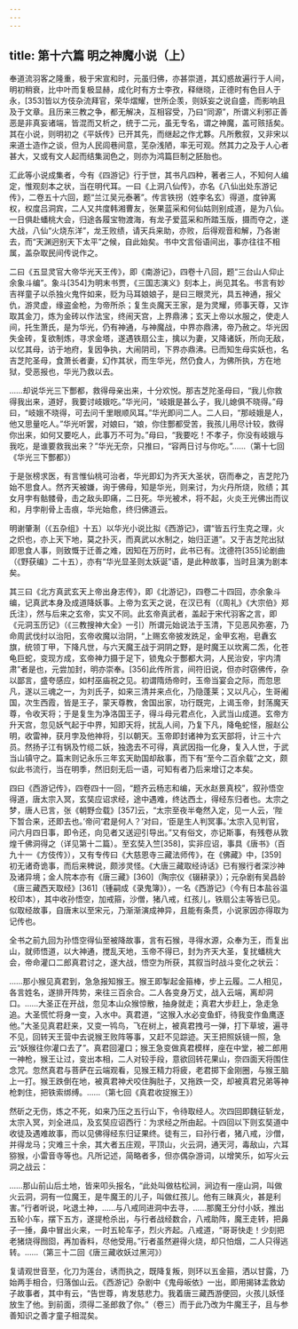 ```yaml
---
---
---
```

title: 第十六篇 明之神魔小说（上）
---




奉道流羽客之隆重，极于宋宣和时，元虽归佛，亦甚崇道，其幻惑故遍行于人间，明初稍衰，比中叶而复极显赫，成化时有方士李孜，释继晓，正德时有色目人于永，[353]皆以方伎杂流拜官，荣华熠耀，世所企羡，则妖妄之说自盛，而影响且及于文章。且历来三教之争，都无解决，互相容受，乃曰“同源”，所谓义利邪正善恶是非真妄诸端，皆混而又析之，统于二元，虽无专名，谓之神魔，盖可赅括矣。其在小说，则明初之《平妖传》已开其先，而继起之作尤夥。凡所敷叙，又非宋以来道士造作之谈，但为人民闾巷间意，芜杂浅陋，率无可观。然其力之及于人心者甚大，又或有文人起而结集润色之，则亦为鸿篇巨制之胚胎也。

汇此等小说成集者，今有《四游记》行于世，其书凡四种，著者三人，不知何人编定，惟观刻本之状，当在明代耳。一曰《上洞八仙传》，亦名《八仙出处东游记传》，二卷五十六回，题“兰江吴元泰著”。传言铁拐（姓李名玄）得道，度钟离权，权度吕洞宾，二人又共度韩湘曹友，张果蓝采和何仙姑则别成道，是为八仙。一日俱赴蟠桃大会，归途各履宝物渡海，有龙子爱蓝采和所踏玉版，摄而夺之，遂大战，八仙“火烧东洋”，龙王败绩，请天兵来助，亦败，后得观音和解，乃各谢去，而“天渊迥别天下太平”之候，自此始矣。书中文言俗语间出，事亦往往不相属，盖杂取民间传说作之。

二曰《五显灵官大帝华光天王传》，即《南游记》，四卷十八回，题“三台山人仰止余象斗编”。象斗[354]为明末书贾，《三国志演义》刻本上，尚见其名。书言有妙吉祥童子以杀独火鬼忤如来，贬为马耳娘娘子，是曰三眼灵光，具五神通，报父仇，游灵虚，缘盗金枪，为帝所杀；复生炎魔天王家，是为灵耀，师事天尊，又诈取其金刀，炼为金砖以作法宝，终闹天宫，上界鼎沸；玄天上帝以水服之，使走人间，托生萧氏，是为华光，仍有神通，与神魔战，中界亦鼎沸，帝乃赦之。华光因失金砖，复欲制炼，寻求金塔，遂遇铁扇公主，擒以为妻，又降诸妖，所向无敌，以忆其母，访于地府，复因争执，大闹阴司，下界亦鼎沸。已而知生母实妖也，名吉芝陀圣母，食萧长者妻，幻作其状，而生华光，然仍食人，为佛所执，方在地狱，受恶报也，华光乃救以去。

……却说华光三下酆都，救得母亲出来，十分欢悦。那吉芝陀圣母曰，“我儿你救得我出来，道好，我要讨岐娥吃。”华光问，“岐娥是甚么子，我儿媳俱不晓得。”母曰，“岐娥不晓得，可去问千里眼顺风耳。”华光即问二人。二人曰，“那岐娥是人，他又思量吃人。”华光听罢，对娘曰，“娘，你住酆都受苦，我孩儿用尽计较，救得你出来，如何又要吃人，此事万不可为。”母曰，“我要吃！不孝子，你没有岐娥与我吃，是谁要救我出来？”华光无奈，只推曰，“容两日讨与你吃。”……（第十七回《华光三下酆都》）

于是张榜求医，有言惟仙桃可治者，华光即幻为齐天大圣状，窃而奉之，吉芝陀乃始不思食人。然齐天被嫌，询于佛母，知是华光，则来讨，为火丹所烧，败绩；其女月孛有骷髅骨，击之敌头即痛，二日死。华光被术，将不起，火炎王光佛出而议和，月孛削骨上击痕，华光始愈，终归佛道云。

明谢肇淛（《五杂组》十五）以华光小说比拟《西游记》，谓“皆五行生克之理，火之炽也，亦上天下地，莫之扑灭，而真武以水制之，始归正道”。又于吉芝陀出狱即思食人事，则致慨于迁善之难，因知在万历时，此书已有。沈德符[355]论剧曲（《野获编》二十五），亦有“华光显圣则太妖诞”语，是此种故事，当时且演为剧本矣。

其三曰《北方真武玄天上帝出身志传》，即《北游记》，四卷二十四回，亦余象斗编，记真武本身及成道降妖事。上帝为玄天之说，在汉已有（《周礼》《大宗伯》郑氏注），然与后来之玄帝，实又不同。此玄帝真武者，盖起于宋代羽客之言，即《元洞玉历记》（《三教搜神大全》一引）所谓元始说法于玉清，下见恶风弥塞，乃命周武伐纣以治阳，玄帝收魔以治阴，“上赐玄帝披发跣足，金甲玄袍，皂纛玄旗，统领丁甲，下降凡世，与六天魔王战于洞阴之野，是时魔王以坎离二炁，化苍龟巨蛇，变现方成，玄帝神力摄于足下，锁鬼众于酆都大洞，人民治安，宇内清肃”者是也，元尝加封，明亦崇奉。[356]此传所言，间符旧说，但亦时窃佛传，杂以鄙言，盛夸感应，如村巫庙祝之见。初谓隋炀帝时，玉帝当宴会之际，而忽思凡，遂以三魂之一，为刘氏子，如来三清并来点化，乃隐蓬莱；又以凡心，生哥阇国，次生西霞，皆是王子，蒙天尊教，舍国出家，功行既完，上谒玉帝，封荡魔天尊，令收天将；于是复生为净洛国王子，得斗母元君点化，入武当山成道。玄帝方升天宫，忽见妖气起于中界，知即天将，扰乱人间，乃复下凡，降龟蛇怪，服赵公明，收雷神，获月孛及他神将，引以朝天。玉帝即封诸神为玄天部将，计三十六员。然扬子江有锅及竹缆二妖，独逸去不可得，真武因指一化身，复入人世，于武当山镇守之。篇末则记永乐三年玄天助国却敌事，而下有“至今二百余载”之文，颇似此书流行，当在明季，然旧刻无后一语，可知有者乃后来增订之本矣。

四曰《西游记传》，四卷四十一回，“题齐云杨志和编，天水赵景真校”，叙孙悟空得道，唐太宗入冥，玄奘应诏求经，途中遇难，终达西土，得经东归者也。太宗之梦，唐人已言，张《朝野佥载》[357]云，“太宗至夜半奄然入定，见一人云，‘陛下暂合来，还即去也。’帝问‘君是何人？’对曰，‘臣是生人判冥事。’太宗入见判官，问六月四日事，即令还，向见者又送迎引导出。”又有俗文，亦记斯事，有残卷从敦煌千佛洞得之（详见第十二篇）。至玄奘入竺[358]，实非应诏，事具《唐书》（百九十一《方伎传》），又有专传曰《大慈恩寺三藏法师传》，在《佛藏》中，[359]初无诸奇诡事，而后来稗说，颇涉灵怪。《大唐三藏取经诗话》已有猴行者深沙神及诸异境；金人院本亦有《唐三藏》[360]（陶宗仪《辍耕录》）；元杂剧有吴昌龄《唐三藏西天取经》[361]（锺嗣成《录鬼簿》），一名《西游记》（今有日本盐谷温校印本），其中收孙悟空，加戒箍，沙僧，猪八戒，红孩儿，铁扇公主等皆已见。似取经故事，自唐末以至宋元，乃渐渐演成神异，且能有条贯，小说家因亦得取为记传也。

全书之前九回为孙悟空得仙至被降故事，言有石猴，寻得水源，众奉为王，而复出山，就师悟道，以大神通，搅乱天地，玉帝不得已，封为齐天大圣，复扰蟠桃大会，帝命灌口二郎真君讨之，遂大战，悟空为所获，其叙当时战斗变化之状云：

……那小猴见真君到，急急报知猴王。猴王即掣起金箍棒，步上云履。二人相见，各言姓名，遂排开阵势，来往三百余合。二人各变身万丈，战入云端，离却洞口。……大圣正在开战，忽见本山众猴惊散，抽身就走；真君大步赶上，急走急追。大圣慌忙将身一变，入水中。真君道，“这猴入水必变鱼虾，待我变作鱼鹰逐他。”大圣见真君赶来，又变一鸨鸟，飞在树上，被真君拽弓一弹，打下草坡，遍寻不见，回转天王营中去说猴王败阵等事，又赶不见踪迹。天王把照妖镜一照，急云“妖猴往你灌口去了”。真君回灌口；猴王急变做真君模样，座在中堂，被二郎用一神枪，猴王让过，变出本相，二人对较手段，意欲回转花果山，奈四面天将围住念咒。忽然真君与菩萨在云端观看，见猴王精力将疲，老君掷下金刚圈，与猴王脑上一打。猴王跌倒在地，被真君神犬咬住胸肚子，又拖跌一交，却被真君兄弟等神枪刺住，把铁索绑缚。……（第七回《真君收捉猴王》）

然斫之无伤，炼之不死，如来乃压之五行山下，令待取经人。次四回即魏征斩龙，太宗入冥，刘全进瓜，及玄奘应诏西行：为求经之所由起。十四回以下则玄奘道中收徒及遇难故事，而以见佛得经东归证果终。徒有三，曰孙行者，猪八戒，沙僧，并得龙马；灾难三十余，其大者五庄观，平顶山，火云洞，通天河，毒敌山，六耳猕猴，小雷音寺等也。凡所记述，简略者多，但亦偶杂游词，以增笑乐，如写火云洞之战云：

……那山前山后土地，皆来叩头报名，“此处叫做枯松涧，涧边有一座山洞，叫做火云洞，洞有一位魔王，是牛魔王的儿子，叫做红孩儿。他有三昧真火，甚是利害。”行者听说，叱退土神，……与八戒同进洞中去寻，……那魔王分付小妖，推出五轮小车，摆下五方，遂提枪杀出，与行者战经数合，八戒助阵，魔王走转，把鼻子一捶，鼻中冒出火来，一时五轮车子，烈火齐起。八戒道，“哥哥快走！少刻把老猪烧得囫囵，再加香料，尽他受用。”行者虽然避得火烧，却只怕烟，二人只得逃转。……（第三十二回《唐三藏收妖过黑河》）

复请观世音至，化刀为莲台，诱而执之，既降复叛，则环以五金箍，洒以甘露，乃始两手相合，归落伽山云。《西游记》杂剧中《鬼母皈依》一出，即用揭钵盂救幼子故事者，其中有云，“告世尊，肯发慈悲力。我着唐三藏西游便回，火孩儿妖怪放生了他。到前面，须得二圣郎救了你。”（卷三）而于此乃改为牛魔王子，且与参善知识之善才童子相混矣。